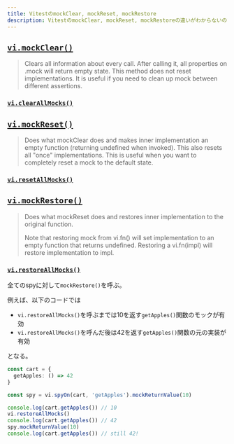```yaml
---
title: VitestのmockClear, mockReset, mockRestore
description: VitestのmockClear, mockReset, mockRestoreの違いがわからないのでメモる
---
```


## [`vi.mockClear()`](https://vitest.dev/api/mock.html#mockclear)

> Clears all information about every call. After calling it, all properties on .mock will return empty state. This method does not reset implementations. It is useful if you need to clean up mock between different assertions.

### [`vi.clearAllMocks()`](https://vitest.dev/api/vi.html#vi-clearallmocks)

## [`vi.mockReset()`](https://vitest.dev/api/mock.html#mockreset)

> Does what mockClear does and makes inner implementation an empty function (returning undefined when invoked). This also resets all "once" implementations. This is useful when you want to completely reset a mock to the default state.

### [`vi.resetAllMocks()`](https://vitest.dev/api/vi.html#vi-resetallmocks)

## [`vi.mockRestore()`](https://vitest.dev/api/mock.html#mockrestore)

> Does what mockReset does and restores inner implementation to the original function.
>
> Note that restoring mock from vi.fn() will set implementation to an empty function that returns undefined. Restoring a vi.fn(impl) will restore implementation to impl.

### [`vi.restoreAllMocks()`](https://vitest.dev/api/vi.html#vi-restoreallmocks)

全てのspyに対して`mockRestore()`を呼ぶ。

例えば、以下のコードでは

- `vi.restoreAllMocks()`を呼ぶまでは10を返す`getApples()`関数のモックが有効
- `vi.restoreAllMocks()`を呼んだ後は42を返す`getApples()`関数の元の実装が有効

となる。

```ts
const cart = {
  getApples: () => 42
}

const spy = vi.spyOn(cart, 'getApples').mockReturnValue(10)

console.log(cart.getApples()) // 10
vi.restoreAllMocks()
console.log(cart.getApples()) // 42
spy.mockReturnValue(10)
console.log(cart.getApples()) // still 42!
```
